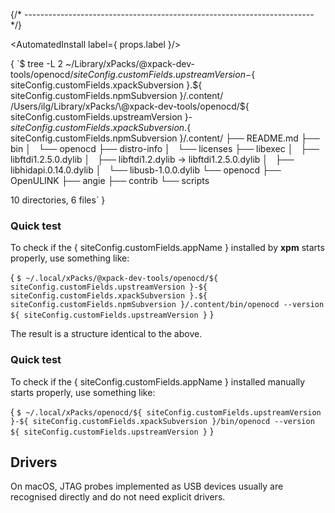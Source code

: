 



{/* ------------------------------------------------------------------------ */}

<AutomatedInstall label={ props.label }/>

<CodeBlock language="console"> {
`$ tree -L 2 ~/Library/xPacks/\@xpack-dev-tools/openocd/${ siteConfig.customFields.upstreamVersion }-${ siteConfig.customFields.xpackSubversion }.${ siteConfig.customFields.npmSubversion }/.content/
/Users/ilg/Library/xPacks/\@xpack-dev-tools/openocd/${ siteConfig.customFields.upstreamVersion }-${ siteConfig.customFields.xpackSubversion }.${ siteConfig.customFields.npmSubversion }/.content/
├── README.md
├── bin
│   └── openocd
├── distro-info
│   └── licenses
├── libexec
│   ├── libftdi1.2.5.0.dylib
│   ├── libftdi1.2.dylib -> libftdi1.2.5.0.dylib
│   ├── libhidapi.0.14.0.dylib
│   └── libusb-1.0.0.dylib
└── openocd
    ├── OpenULINK
    ├── angie
    ├── contrib
    └── scripts

10 directories, 6 files`
}</CodeBlock>

<AutomatedUninstall/>

### Quick test

To check if the { siteConfig.customFields.appName } installed by **xpm** starts properly, use something like:

<CodeBlock language="console"> {
`$ ~/.local/xPacks/@xpack-dev-tools/openocd/${ siteConfig.customFields.upstreamVersion }-${ siteConfig.customFields.xpackSubversion }.${ siteConfig.customFields.npmSubversion }/.content/bin/openocd --version
${ siteConfig.customFields.upstreamVersion }`
}</CodeBlock>

<ManualInstall/>

<ManualInstallMacOS/>

<ManualInstallInfo/>

The result is a structure identical to the above.

### Quick test

To check if the { siteConfig.customFields.appName } installed manually starts properly, use something like:

<CodeBlock language="console"> {
`$ ~/.local/xPacks/openocd/${ siteConfig.customFields.upstreamVersion }-${ siteConfig.customFields.xpackSubversion }/bin/openocd --version
${ siteConfig.customFields.upstreamVersion }`
}</CodeBlock>

## Drivers

On macOS, JTAG probes implemented as USB devices usually are
recognised directly and do not need explicit drivers.
